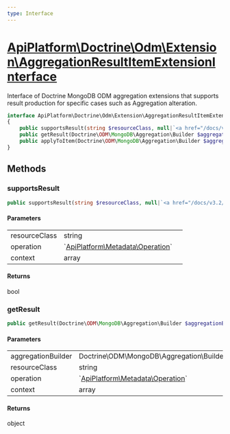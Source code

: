 ```yaml
---
type: Interface
---
```


# [ApiPlatform\Doctrine\Odm\Extension\AggregationResultItemExtensionInterface](/docs/v3.2/reference/Doctrine/Odm/Extension/AggregationResultItemExtensionInterface)

Interface of Doctrine MongoDB ODM aggregation extensions that supports result production
for specific cases such as Aggregation alteration.


```php
interface ApiPlatform\Doctrine\Odm\Extension\AggregationResultItemExtensionInterface implements `<a href="/docs/v3.2/reference/Doctrine/Odm/Extension/AggregationItemExtensionInterface">ApiPlatform\Doctrine\Odm\Extension\AggregationItemExtensionInterface</a>`
{
    public supportsResult(string $resourceClass, null|`<a href="/docs/v3.2/reference/Metadata/Operation">ApiPlatform\Metadata\Operation</a>` $operation, array $context): bool
    public getResult(Doctrine\ODM\MongoDB\Aggregation\Builder $aggregationBuilder, string $resourceClass, null|`<a href="/docs/v3.2/reference/Metadata/Operation">ApiPlatform\Metadata\Operation</a>` $operation, array $context): object
    public applyToItem(Doctrine\ODM\MongoDB\Aggregation\Builder $aggregationBuilder, string $resourceClass, array $identifiers, null|`<a href="/docs/v3.2/reference/Metadata/Operation">ApiPlatform\Metadata\Operation</a>` $operation, array $context): null
}
```
## Methods

### supportsResult



```php
public supportsResult(string $resourceClass, null|`<a href="/docs/v3.2/reference/Metadata/Operation">ApiPlatform\Metadata\Operation</a>` $operation, array $context): bool
```

#### Parameters

<table><tbody>
<tr><td>resourceClass</td><td>string</td><td></td></tr><tr><td>operation</td><td>`<a href="/docs/v3.2/reference/Metadata/Operation">ApiPlatform\Metadata\Operation</a>`</td><td></td></tr><tr><td>context</td><td>array</td><td></td></tr>
</tbody>
</table>

#### Returns

bool

### getResult



```php
public getResult(Doctrine\ODM\MongoDB\Aggregation\Builder $aggregationBuilder, string $resourceClass, null|`<a href="/docs/v3.2/reference/Metadata/Operation">ApiPlatform\Metadata\Operation</a>` $operation, array $context): object
```

#### Parameters

<table><tbody>
<tr><td>aggregationBuilder</td><td>Doctrine\ODM\MongoDB\Aggregation\Builder</td><td></td></tr><tr><td>resourceClass</td><td>string</td><td></td></tr><tr><td>operation</td><td>`<a href="/docs/v3.2/reference/Metadata/Operation">ApiPlatform\Metadata\Operation</a>`</td><td></td></tr><tr><td>context</td><td>array</td><td></td></tr>
</tbody>
</table>

#### Returns

object
